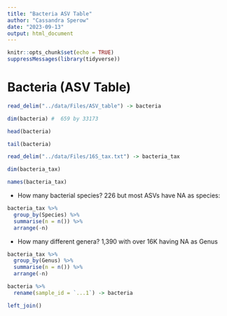 ```yaml
---
title: "Bacteria ASV Table"
author: "Cassandra Sperow"
date: "2023-09-13"
output: html_document
---
```


```r
knitr::opts_chunk$set(echo = TRUE)
suppressMessages(library(tidyverse))
```

## 

# Bacteria (ASV Table)

```r
read_delim("../data/Files/ASV_table") -> bacteria

dim(bacteria) #  659 by 33173

head(bacteria)
```

```r
tail(bacteria)
```


```r
read_delim("../data/Files/16S_tax.txt") -> bacteria_tax

dim(bacteria_tax)
```


```r
names(bacteria_tax)
```

- How many bacterial species? 226 but most ASVs have NA as species: 
```r
bacteria_tax %>% 
  group_by(Species) %>% 
  summarise(n = n()) %>% 
  arrange(-n)
```

- How many different genera? 1,390 with over 16K having NA as Genus

```r
bacteria_tax %>% 
  group_by(Genus) %>%
  summarise(n = n()) %>%
  arrange(-n) 
```


```r
bacteria %>% 
  rename(sample_id = `...1`) -> bacteria
```


```r
left_join()
```


```r
```


```r
```


```r
```


```r
```


```r
```


```r
```


```r
```


```r
```


```r
```


```r
```


```r
```


```r
```


```r
```

